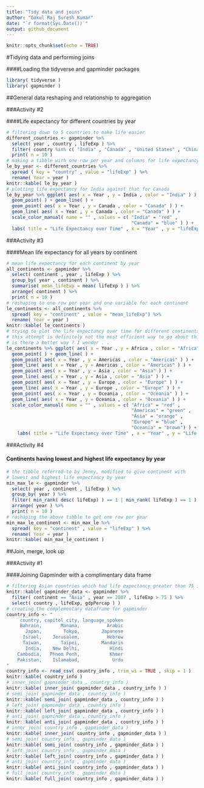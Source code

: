 ```yaml
---
title: "Tidy data and joins"
author: "Gokul Raj Suresh Kumar"
date: "`r format(Sys.Date())`"
output: github_document
---
```


```r
knitr::opts_chunk$set(echo = TRUE)
```

#Tidying data and performing joins

####Loading the tidyverse and gapminder packages

```r
library( tidyverse )
library( gapminder )
```

##General data reshaping and relationship to aggregation

###Activity #2 

####Life expectancy for different countries by year

```r
# filtering down to 5 countries to make life easier
different_countries <- gapminder %>% 
  select( year , country , lifeExp ) %>% 
  filter( country %in% c( "India" , "Canada" , "United States" , "China" , "Japan" ) ) %>% 
  print( n = 10 )
# making a tibble with one row per year and columns for life expectancy for 5 countries
le_by_year <- different_countries %>% 
  spread ( key = "country" , value = "lifeExp" ) %>% 
  rename( Year = year )
knitr::kable( le_by_year )
# plotting life expectancy for India against that for Canada
le_by_year %>% ggplot( aes( x = Year , y = India , color = "India" ) ) +
  geom_point( ) + geom_line( ) +
  geom_point( aes( x = Year , y = Canada , color = "Canada" ) ) +  
  geom_line( aes( x = Year , y = Canada , color = "Canada" ) ) +
  scale_color_manual( name = "" , values = c( "India" = "red" ,
                                              "Canada" = "blue" ) ) +
  labs( title = "Life Expectancy over Time" , x = "Year" , y = "lifeExp" )
```

###Activity #3

####Mean life expectancy for all years by continent

```r
# mean life expectancy for each continent by year
all_continents <- gapminder %>% 
  select( continent , year , lifeExp ) %>% 
  group_by( year , continent ) %>% 
  summarise( mean_lifeExp = mean( lifeExp ) ) %>% 
  arrange( continent ) %>% 
  print( n = 10 )
# reshaping to one row per year and one variable for each continent
le_continents <- all_continents %>% 
  spread( key = "continent" , value = "mean_lifeExp") %>% 
  rename( Year = year )
knitr::kable( le_continents )
# trying to plot the life expectancy over time for different continents !
# this attempt is definitely not the most efficient way to go about this ! 
# is there a better way ? I wonder . .
le_continents %>% ggplot( aes( x = Year , y = Africa , color = "Africa") ) +
  geom_point( ) + geom_line( ) +
  geom_point( aes( x = Year , y = Americas , color = "Americas" ) ) +
  geom_line( aes( x = Year , y = Americas , color = "Americas" ) ) +
  geom_point( aes( x = Year , y = Asia , color = "Asia" ) ) +
  geom_line( aes( x = Year , y = Asia , color = "Asia" ) ) +
  geom_point( aes( x = Year , y = Europe , color = "Europe" ) ) +
  geom_line( aes( x = Year , y = Europe , color = "Europe" ) ) +
  geom_point( aes( x = Year , y = Oceania , color = "Oceania" ) ) +
  geom_line( aes( x = Year , y = Oceania , color = "Oceania" ) ) +
  scale_color_manual( name = "" , values = c( "Africa" = "red" , 
                                              "Americas" = "green" ,
                                              "Asia" = "orange" , 
                                              "Europe" = "blue" ,
                                              "Oceania" = "brown") ) + 
    labs( title = "Life Expectancy over Time" , x = "Year" , y = "Life Expectancy" )
```

###Activity #4

#### Continents having lowest and highest life expectancy by year

```r
# the tibble referred-to by Jenny, modified to give continent with 
# lowest and highest life expectancy by year
min_max_le <- gapminder %>%
  select( year , continent , lifeExp ) %>%
  group_by( year ) %>%
  filter( min_rank( desc( lifeExp) ) == 1 | min_rank( lifeExp ) == 1 ) %>% 
  arrange( year ) %>% 
  print( n = 10 )
# reshaping the above tibble to get one row per year 
min_max_le_continent <- min_max_le %>% 
  spread( key = "continent" , value = "lifeExp" ) %>% 
  rename( Year = year )
knitr::kable( min_max_le_continent )
```

##Join, merge, look up

###Activity #1

####Joining Gapminder with a complimentary data frame

```r
# filtering Asian countries which had life expectancy greater than 75 in 2007
knitr::kable( gapminder_data <- gapminder %>% 
  filter( continent == "Asia" , year == 2007 , lifeExp > 75 ) %>% 
  select( country , lifeExp, gdpPercap ) )
# creating the complementary dataframe for gapminder
country_info <- "
     country, capitol_city, language_spoken
     Bahrain,       Manama,          Arabic
       Japan,        Tokyo,        Japanese
      Israel,    Jerusalem,          Hebrew
      Taiwan,       Taipei,        Mandarin
       India,    New Delhi,           Hindi
    Cambodia,   Phnom Penh,           Khmer
    Pakistan,    Islamabad,            Urdu
"
country_info <- read_csv( country_info , trim_ws = TRUE , skip = 1 )
knitr::kable( country_info )
# inner_join( gapminder_data , country_info )
knitr::kable( inner_join( gapminder_data , country_info ) )
# semi_join( gapminder_data , country_info )
knitr::kable( semi_join( gapminder_data , country_info ) )
# left_join( gapminder_data , country_info )
knitr::kable( left_join( gapminder_data , country_info ) )
# anti_join( gapminder_data , country_info )
knitr::kable( anti_join( gapminder_data , country_info ) )
# inner_join( country_info , gapminder_data )
knitr::kable( inner_join( country_info , gapminder_data ) )
# semi_join( country_info , gapminder_data )
knitr::kable( semi_join( country_info , gapminder_data ) )
# left_join( country_info , gapminder_data )
knitr::kable( left_join( country_info , gapminder_data ) )
# anti_join( country_info , gapminder_data )
knitr::kable( anti_join( country_info , gapminder_data ) )
# full_join( country_info , gapminder_data )
knitr::kable( full_join( country_info , gapminder_data ) )
```


